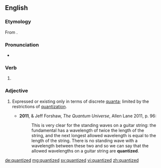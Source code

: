 ==English==
===Etymology===
From {{suffix|quantize|ed|lang=en}}.

===Pronunciation===
*{{a|UK}} {{IPA|/ˈkwɒntʌɪzd/|lang=en}}

===Verb===
{{head|en}}

# {{en-past of|quantize}}

===Adjective===
{{en-adj}}

# {{context|physics|lang=en}} Expressed or existing only in terms of discrete [[quanta]]; limited by the restrictions of [[quantization]]. {{defdate|from 20th c.}}
#*'''2011''', {{w|Brian Cox (physicist)|Brian Cox}} & Jeff Forshaw, ''The Quantum Universe'', Allen Lane 2011, p. 96:
#*:This is very clear for the standing waves on a guitar string: the fundamental has a wavelength of twice the length of the string, and the next longest allowed wavelength is equal to the length of the string. There is no standing wave with a wavelength between these two and so we can say that the allowed wavelengths on a guitar string are '''quantized'''.

[[de:quantized]]
[[mg:quantized]]
[[sv:quantized]]
[[vi:quantized]]
[[zh:quantized]]